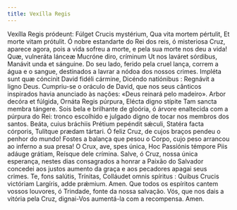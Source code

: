 ```yaml
---
title: Vexílla Regis
---
```


<div class="side-by-side not-content">
  <span class="text-justify">
    Vexílla Regis pródeunt: Fúlget Crucis mystérium, Qua vita mortem pértulit,
    Et morte vitam prótulit.
  </span>
  <span class="text-justify">
    Ó nobre estandarte do Rei dos reis, ó misteriosa Cruz, aparece agora, pois a
    vida sofreu a morte, e pela sua morte nos deu a vida!
  </span>
  <span class="text-justify">
    Quæ, vulneráta lánceæ Mucróne diro, críminum Ut nos laváret sórdibus,
    Manávit unda et sánguine.
  </span>
  <span class="text-justify">
    Do seu lado, ferido pela cruel lança, correm a água e o sangue, destinados a
    lavrar a nódoa dos nossos crimes.
  </span>
  <span class="text-justify">
    Impléta sunt quæ cóncinit David fidéli cármine, Dicéndo natiónibus :
    Regnávit a ligno Deus.
  </span>
  <span class="text-justify">
    Cumpriu-se o oráculo de David, que nos seus cânticos inspirados havia
    anunciado às nações: «Deus reinará pelo madeiro».
  </span>
  <span class="text-justify">
    Arbor decóra et fúlgida, Ornáta Regis púrpura, Elécta digno stípite Tam
    sancta membra tángere.
  </span>
  <span class="text-justify">
    Sois bela e brilhante de gloória, ó árvore enaltecida com a púrpura do Rei:
    tronco escolhido e julgado digno de tocar nos membros dos santos.
  </span>
  <span class="text-justify">
    Beáta, cuius bráchiis Prétium pepéndit sǽculi, Statéra facta córporis,
    Tulítque prædam tártari.
  </span>
  <span class="text-justify">
    Ó feliz Cruz, de cujos braços pendeu o penhor do mundo! Fostes a balança que
    pesou o Corpo, cujo peso arrancou ao inferno a sua presa!
  </span>
  <span class="text-justify">
    O Crux, ave, spes única, Hoc Passiónis témpore Piis adáuge grátiam, Reísque
    dele crímina.
  </span>
  <span class="text-justify">
    Salve, ó Cruz, nossa única esperança, nestes dias consagrados a honrar a
    Paixão do Salvador concedei aos justos aumento da graça e aos pecadores
    apagai seus crimes.
  </span>
  <span class="text-justify">
    Te, fons salútis, Trínitas, Colláudet omnis spíritus : Quibus Crucis
    victóriam Largíris, adde prǽmium. Amen.
  </span>
  <span class="text-justify">
    Que todos os espíritos cantem vossos louvores, ó Trindade, fonte da nossa
    salvação. Vós, que nos dais a vitória pela Cruz, dignai-Vos aumentá-la com a
    recompensa. Amen.
  </span>
</div>
